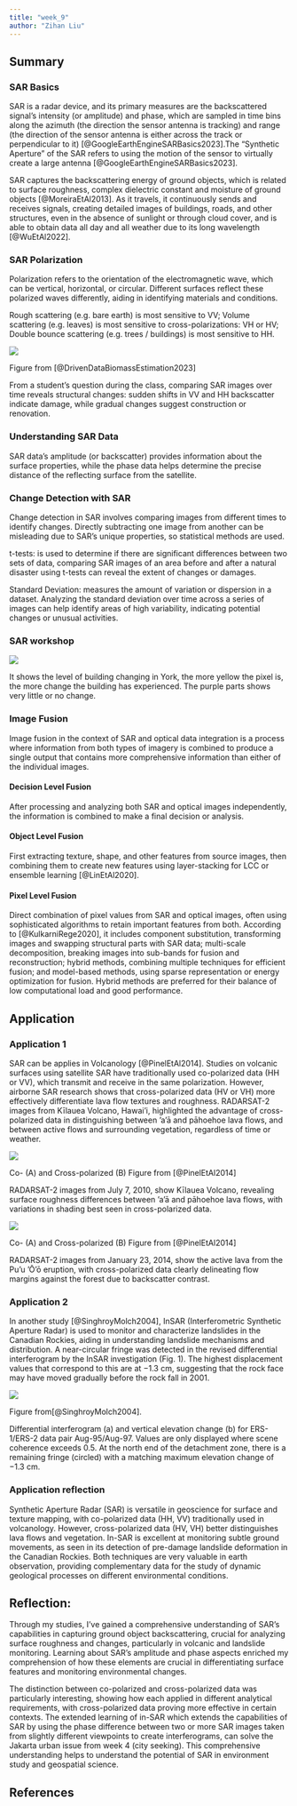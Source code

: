 ```yaml
---
title: "week_9"
author: "Zihan Liu"
---
```


## Summary

### SAR Basics

SAR is a radar device, and its primary measures are the backscattered signal's intensity (or amplitude) and phase, which are sampled in time bins along the azimuth (the direction the sensor antenna is tracking) and range (the direction of the sensor antenna is either across the track or perpendicular to it) [@GoogleEarthEngineSARBasics2023].The "Synthetic Aperture" of the SAR refers to using the motion of the sensor to virtually create a large antenna [@GoogleEarthEngineSARBasics2023].

SAR captures the backscattering energy of ground objects, which is related to surface roughness, complex dielectric constant and moisture of ground objects [@MoreiraEtAl2013]. As it travels, it continuously sends and receives signals, creating detailed images of buildings, roads, and other structures, even in the absence of sunlight or through cloud cover, and is able to obtain data all day and all weather due to its long wavelength [@WuEtAl2022].

### SAR Polarization

Polarization refers to the orientation of the electromagnetic wave, which can be vertical, horizontal, or circular. Different surfaces reflect these polarized waves differently, aiding in identifying materials and conditions.

Rough scattering (e.g. bare earth) is most sensitive to VV; Volume scattering (e.g. leaves) is most sensitive to cross-polarizations: VH or HV; Double bounce scattering (e.g. trees / buildings) is most sensitive to HH.

![](VVHH.png)

Figure from [@DrivenDataBiomassEstimation2023]

From a student's question during the class, comparing SAR images over time reveals structural changes: sudden shifts in VV and HH backscatter indicate damage, while gradual changes suggest construction or renovation.

### Understanding SAR Data

SAR data's amplitude (or backscatter) provides information about the surface properties, while the phase data helps determine the precise distance of the reflecting surface from the satellite.

### Change Detection with SAR

Change detection in SAR involves comparing images from different times to identify changes. Directly subtracting one image from another can be misleading due to SAR's unique properties, so statistical methods are used.

t-tests: is used to determine if there are significant differences between two sets of data, comparing SAR images of an area before and after a natural disaster using t-tests can reveal the extent of changes or damages.

Standard Deviation: measures the amount of variation or dispersion in a dataset. Analyzing the standard deviation over time across a series of images can help identify areas of high variability, indicating potential changes or unusual activities.

### SAR workshop

![](SAR_workshop.png)

It shows the level of building changing in York, the more yellow the pixel is, the more change the building has experienced. The purple parts shows very little or no change.

### Image Fusion

Image fusion in the context of SAR and optical data integration is a process where information from both types of imagery is combined to produce a single output that contains more comprehensive information than either of the individual images.

#### Decision Level Fusion

After processing and analyzing both SAR and optical images independently, the information is combined to make a final decision or analysis.

#### Object Level Fusion

First extracting texture, shape, and other features from source images, then combining them to create new features using layer-stacking for LCC or ensemble learning [@LinEtAl2020].

#### Pixel Level Fusion

Direct combination of pixel values from SAR and optical images, often using sophisticated algorithms to retain important features from both. According to [@KulkarniRege2020], it includes component substitution, transforming images and swapping structural parts with SAR data; multi-scale decomposition, breaking images into sub-bands for fusion and reconstruction; hybrid methods, combining multiple techniques for efficient fusion; and model-based methods, using sparse representation or energy optimization for fusion. Hybrid methods are preferred for their balance of low computational load and good performance.

## Application

### Application 1

SAR can be applies in Volcanology [@PinelEtAl2014]. Studies on volcanic surfaces using satellite SAR have traditionally used co-polarized data (HH or VV), which transmit and receive in the same polarization. However, airborne SAR research shows that cross-polarized data (HV or VH) more effectively differentiate lava flow textures and roughness. RADARSAT-2 images from Kīlauea Volcano, Hawai'i, highlighted the advantage of cross-polarized data in distinguishing between 'a'ā and pāhoehoe lava flows, and between active flows and surrounding vegetation, regardless of time or weather.

![](Cross-polarized1.png)

Co- (A) and Cross-polarized (B) Figure from [@PinelEtAl2014]

RADARSAT-2 images from July 7, 2010, show Kīlauea Volcano, revealing surface roughness differences between 'a'ā and pāhoehoe lava flows, with variations in shading best seen in cross-polarized data.

![](Cross-polarized2.png)

Co- (A) and Cross-polarized (B) Figure from [@PinelEtAl2014]

RADARSAT-2 images from January 23, 2014, show the active lava from the Pu'u 'Ō'ō eruption, with cross-polarized data clearly delineating flow margins against the forest due to backscatter contrast.

### Application 2

In another study [@SinghroyMolch2004], InSAR (Interferometric Synthetic Aperture Radar) is used to monitor and characterize landslides in the Canadian Rockies, aiding in understanding landslide mechanisms and distribution. A near-circular fringe was detected in the revised differential interferogram by the InSAR investigation (Fig. 1). The highest displacement values that correspond to this are at −1.3 cm, suggesting that the rock face may have moved gradually before the rock fall in 2001.

![](in-SAR.png)

Figure from[@SinghroyMolch2004].

Differential interferogram (a) and vertical elevation change (b) for ERS-1/ERS-2 data pair Aug-95/Aug-97. Values are only displayed where scene coherence exceeds 0.5. At the north end of the detachment zone, there is a remaining fringe (circled) with a matching maximum elevation change of −1.3 cm.

### Application reflection

Synthetic Aperture Radar (SAR) is versatile in geoscience for surface and texture mapping, with co-polarized data (HH, VV) traditionally used in volcanology. However, cross-polarized data (HV, VH) better distinguishes lava flows and vegetation. In-SAR is excellent at monitoring subtle ground movements, as seen in its detection of pre-damage landslide deformation in the Canadian Rockies. Both techniques are very valuable in earth observation, providing complementary data for the study of dynamic geological processes on different environmental conditions.

## Reflection:

Through my studies, I've gained a comprehensive understanding of SAR's capabilities in capturing ground object backscattering, crucial for analyzing surface roughness and changes, particularly in volcanic and landslide monitoring. Learning about SAR's amplitude and phase aspects enriched my comprehension of how these elements are crucial in differentiating surface features and monitoring environmental changes.

The distinction between co-polarized and cross-polarized data was particularly interesting, showing how each applied in different analytical requirements, with cross-polarized data proving more effective in certain contexts. The extended learning of in-SAR which extends the capabilities of SAR by using the phase difference between two or more SAR images taken from slightly different viewpoints to create interferograms, can solve the Jakarta urban issue from week 4 (city seeking). This comprehensive understanding helps to understand the potential of SAR in environment study and geospatial science.

## **References**
